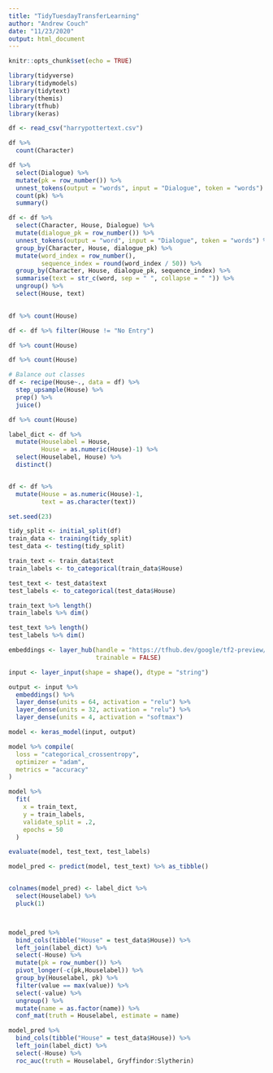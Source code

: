 ```yaml
---
title: "TidyTuesdayTransferLearning"
author: "Andrew Couch"
date: "11/23/2020"
output: html_document
---
```


```r
knitr::opts_chunk$set(echo = TRUE)
```

```r
library(tidyverse)
library(tidymodels)
library(tidytext)
library(themis)
library(tfhub)
library(keras)

df <- read_csv("harrypottertext.csv")
```

```r
df %>% 
  count(Character)
```

```r
df %>% 
  select(Dialogue) %>% 
  mutate(pk = row_number()) %>% 
  unnest_tokens(output = "words", input = "Dialogue", token = "words") %>% 
  count(pk) %>% 
  summary()
```


```r
df <- df %>% 
  select(Character, House, Dialogue) %>% 
  mutate(dialogue_pk = row_number()) %>% 
  unnest_tokens(output = "word", input = "Dialogue", token = "words") %>% 
  group_by(Character, House, dialogue_pk) %>% 
  mutate(word_index = row_number(),
         sequence_index = round(word_index / 50)) %>% 
  group_by(Character, House, dialogue_pk, sequence_index) %>% 
  summarise(text = str_c(word, sep = " ", collapse = " ")) %>% 
  ungroup() %>% 
  select(House, text) 
  
```




```r
df %>% count(House)

df <- df %>% filter(House != "No Entry")
```
```r
df %>% count(House)
```


```r
df %>% count(House)

# Balance out classes
df <- recipe(House~., data = df) %>% 
  step_upsample(House) %>% 
  prep() %>% 
  juice()

df %>% count(House)
```


```r
label_dict <- df %>% 
  mutate(Houselabel = House, 
         House = as.numeric(House)-1) %>% 
  select(Houselabel, House) %>% 
  distinct()


df <- df %>% 
  mutate(House = as.numeric(House)-1,
         text = as.character(text)) 
```


```r
set.seed(23)

tidy_split <- initial_split(df)
train_data <- training(tidy_split)
test_data <- testing(tidy_split)
```

```r

train_text <- train_data$text
train_labels <- to_categorical(train_data$House)

test_text <- test_data$text
test_labels <- to_categorical(test_data$House)
```

```r
train_text %>% length()
train_labels %>% dim()

test_text %>% length()
test_labels %>% dim()
```



```r
embeddings <- layer_hub(handle = "https://tfhub.dev/google/tf2-preview/gnews-swivel-20dim/1",
                        trainable = FALSE)

input <- layer_input(shape = shape(), dtype = "string")

output <- input %>% 
  embeddings() %>% 
  layer_dense(units = 64, activation = "relu") %>% 
  layer_dense(units = 32, activation = "relu") %>% 
  layer_dense(units = 4, activation = "softmax")

model <- keras_model(input, output)

model %>% compile(
  loss = "categorical_crossentropy",
  optimizer = "adam",
  metrics = "accuracy"
)
```


```r
model %>% 
  fit(
    x = train_text,
    y = train_labels,
    validate_split = .2,
    epochs = 50
  )
```



```r
evaluate(model, test_text, test_labels)
```

```r

model_pred <- predict(model, test_text) %>% as_tibble()


colnames(model_pred) <- label_dict %>% 
  select(Houselabel) %>%
  pluck(1)



model_pred %>% 
  bind_cols(tibble("House" = test_data$House)) %>% 
  left_join(label_dict) %>% 
  select(-House) %>% 
  mutate(pk = row_number()) %>% 
  pivot_longer(-c(pk,Houselabel)) %>% 
  group_by(Houselabel, pk) %>% 
  filter(value == max(value)) %>% 
  select(-value) %>% 
  ungroup() %>% 
  mutate(name = as.factor(name)) %>% 
  conf_mat(truth = Houselabel, estimate = name)
```

```r
model_pred %>% 
  bind_cols(tibble("House" = test_data$House)) %>% 
  left_join(label_dict) %>% 
  select(-House) %>% 
  roc_auc(truth = Houselabel, Gryffindor:Slytherin)
```






